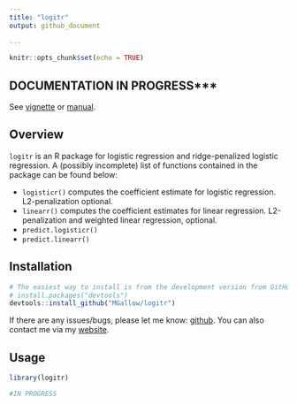 ```yaml
---
title: "logitr"
output: github_document
  
---
```


```r
knitr::opts_chunk$set(echo = TRUE)
```

## DOCUMENTATION IN PROGRESS***

See [vignette](https://htmlpreview.github.io/?https://github.com/MGallow/logitr/blob/master/Vignette.html) or [manual](https://htmlpreview.github.io/?https://github.com/MGallow/logitr/blob/master/logitr.pdf).

## Overview

`logitr` is an R package for logistic regression and ridge-penalized logistic regression. A (possibly incomplete) list of functions contained in the package can be found below:

* `logisticr()` computes the coefficient estimate for logistic regression. L2-penalization optional.
* `linearr()` computes the coefficient estimates for linear regression. L2-penalization and weighted linear regression, optional.
* `predict.logisticr()`
* `predict.linearr()`



## Installation

```r
# The easiest way to install is from the development version from GitHub:
# install.packages("devtools")
devtools::install_github("MGallow/logitr")
```

If there are any issues/bugs, please let me know: [github](https://github.com/MGallow/logitr/issues). You can also contact me via my [website](http://users.stat.umn.edu/~gall0441/).

## Usage

```r
library(logitr)

#IN PROGRESS
```
